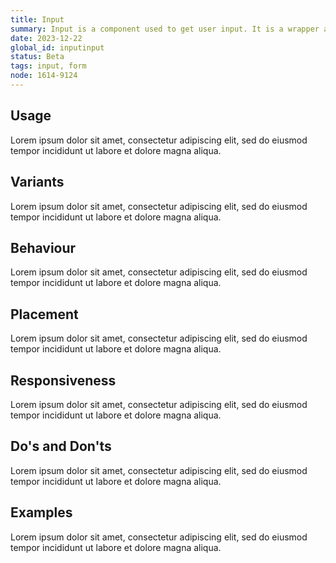 ```yaml
---
title: Input
summary: Input is a component used to get user input. It is a wrapper around the native input element.
date: 2023-12-22
global_id: inputinput
status: Beta
tags: input, form
node: 1614-9124
---
```


## Usage
Lorem ipsum dolor sit amet, consectetur adipiscing elit, sed do eiusmod tempor incididunt ut labore et dolore magna aliqua.

## Variants
Lorem ipsum dolor sit amet, consectetur adipiscing elit, sed do eiusmod tempor incididunt ut labore et dolore magna aliqua.

## Behaviour
Lorem ipsum dolor sit amet, consectetur adipiscing elit, sed do eiusmod tempor incididunt ut labore et dolore magna aliqua.

## Placement
Lorem ipsum dolor sit amet, consectetur adipiscing elit, sed do eiusmod tempor incididunt ut labore et dolore magna aliqua.

## Responsiveness
Lorem ipsum dolor sit amet, consectetur adipiscing elit, sed do eiusmod tempor incididunt ut labore et dolore magna aliqua.

## Do's and Don'ts
Lorem ipsum dolor sit amet, consectetur adipiscing elit, sed do eiusmod tempor incididunt ut labore et dolore magna aliqua.

## Examples
Lorem ipsum dolor sit amet, consectetur adipiscing elit, sed do eiusmod tempor incididunt ut labore et dolore magna aliqua.